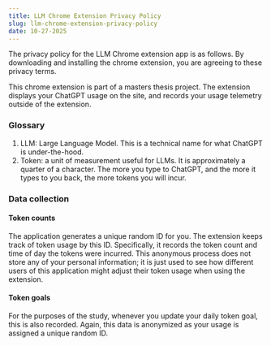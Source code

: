 ```yaml
---
title: LLM Chrome Extension Privacy Policy
slug: llm-chrome-extension-privacy-policy
date: 10-27-2025
---
```


The privacy policy for the LLM Chrome extension app is as follows. By downloading and installing the chrome extension, you are agreeing to these privacy terms.

This chrome extension is part of a masters thesis project. The extension displays your ChatGPT usage on the site, and records your usage telemetry outside of the extension.

### Glossary
1. LLM: Large Language Model. This is a technical name for what ChatGPT is under-the-hood.
1. Token: a unit of measurement useful for LLMs. It is approximately a quarter of a character. The more you type to ChatGPT, and the more it types to you back, the more tokens you will incur.

### Data collection

#### Token counts
The application generates a unique random ID for you. The extension keeps track of token usage by this ID. Specifically, it records the token count and time of day the tokens were incurred. This anonymous process does not store any of your personal information; it is just used to see how different users of this application might adjust their token usage when using the extension.

#### Token goals
For the purposes of the study, whenever you update your daily token goal, this is also recorded. Again, this data is anonymized as your usage is assigned a unique random ID.
